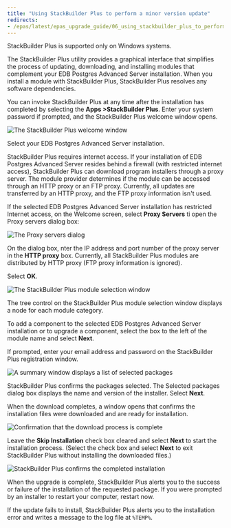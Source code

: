 ```yaml
---
title: "Using StackBuilder Plus to perform a minor version update"
redirects:
- /epas/latest/epas_upgrade_guide/06_using_stackbuilder_plus_to_perform_a_minor_version_update/
---
```


StackBuilder Plus is supported only on Windows systems.

The StackBuilder Plus utility provides a graphical interface that simplifies the process of updating, downloading, and installing modules that complement your EDB Postgres Advanced Server installation. When you install a module with StackBuilder Plus, StackBuilder Plus resolves any software dependencies.

You can invoke StackBuilder Plus at any time after the installation has completed by selecting the **Apps >StackBuilder Plus**. Enter your system password if prompted, and the StackBuilder Plus welcome window opens.

![The StackBuilder Plus welcome window](images/the_stackBuilder_plus_welcome.png)

Select your EDB Postgres Advanced Server installation.

StackBuilder Plus requires internet access. If your installation of EDB Postgres Advanced Server resides behind a firewall (with restricted internet access), StackBuilder Plus can download program installers through a proxy server. The module provider determines if the module can be accessed through an HTTP proxy or an FTP proxy. Currently, all updates are transferred by an HTTP proxy, and the FTP proxy information isn't used.

If the selected EDB Postgres Advanced Server installation has restricted Internet access, on the Welcome screen, select **Proxy Servers** ti open the Proxy servers dialog box:

![The Proxy servers dialog](images/the_proxy_servers_dialog.png)

On the dialog box, nter the IP address and port number of the proxy server in the **HTTP proxy** box. Currently, all StackBuilder Plus modules are distributed by HTTP proxy (FTP proxy information is ignored). 

Select **OK**.

![The StackBuilder Plus module selection window](images/the_stackBuilder_plus_module_selection_window.png)

The tree control on the StackBuilder Plus module selection window displays a node for each module category.

To add a component to the selected EDB Postgres Advanced Server installation or to upgrade a component, select the box to the left of the module name and select **Next**. 

If prompted, enter your email address and password on the StackBuilder Plus registration window.

![A summary window displays a list of selected packages](images/selected_packages_summary_window.png)

StackBuilder Plus confirms the packages selected. The Selected packages dialog box displays the name and version of the installer. Select **Next**.

When the download completes, a window opens that confirms the installation files were downloaded and are ready for installation.

![Confirmation that the download process is complete](images/download_complete_confirmation.png)

Leave the **Skip Installation** check box cleared and select **Next** to start the installation process. (Select the check box and select **Next** to exit StackBuilder Plus without installing the downloaded files.)

![StackBuilder Plus confirms the completed installation](images/stackBuilder_plus_confirms_the_completed_installation.png)

When the upgrade is complete, StackBuilder Plus alerts you to the success or failure of the installation of the requested package. If you were prompted by an installer to restart your computer, restart now.

If the update fails to install, StackBuilder Plus alerts you to the installation error and writes a message to the log file at `%TEMP%`.
